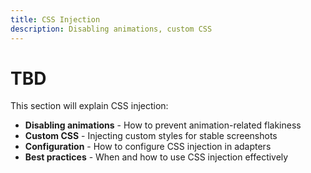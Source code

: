 ```yaml
---
title: CSS Injection
description: Disabling animations, custom CSS
---
```


# TBD

This section will explain CSS injection:

- **Disabling animations** - How to prevent animation-related flakiness
- **Custom CSS** - Injecting custom styles for stable screenshots
- **Configuration** - How to configure CSS injection in adapters
- **Best practices** - When and how to use CSS injection effectively
